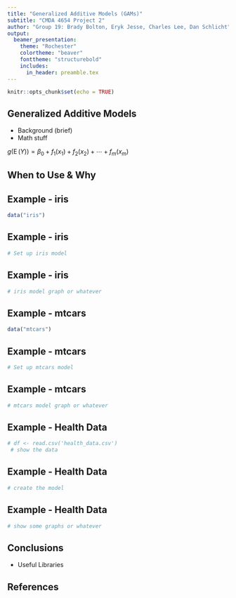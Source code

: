 ```yaml
---
title: "Generalized Additive Models (GAMs)"
subtitle: "CMDA 4654 Project 2"
author: "Group 19: Brady Bolton, Eryk Jesse, Charles Lee, Dan Schlicht"
output: 
  beamer_presentation:
    theme: "Rochester"
    colortheme: "beaver"
    fonttheme: "structurebold"
    includes:
      in_header: preamble.tex
---
```


```r
knitr::opts_chunk$set(echo = TRUE)
```

## Generalized Additive Models

- Background (brief)
- Math stuff

$g(\operatorname {E}(Y))=\beta _{0}+f_{1}(x_{1})+f_{2}(x_{2})+\cdots +f_{m}(x_{m})$

## When to Use & Why

## Example - iris

```r
data("iris")
```

## Example - iris
```r
# Set up iris model
```

## Example - iris
```r
# iris model graph or whatever
```

## Example - mtcars

```r
data("mtcars")
```

## Example - mtcars
```r
# Set up mtcars model
```

## Example - mtcars
```r
# mtcars model graph or whatever
```

## Example - Health Data
```r
# df <- read.csv('health_data.csv')
 # show the data
```

## Example - Health Data
```r
# create the model
```

## Example - Health Data
```r
# show some graphs or whatever
```

## Conclusions

- Useful Libraries

## References
